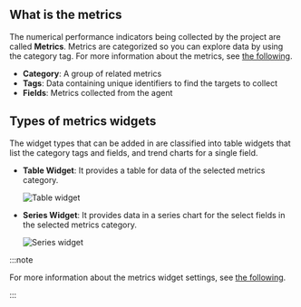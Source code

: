 ## What is the metrics

The numerical performance indicators being collected by the project are called **Metrics**. Metrics are categorized so you can explore data by using the category tag. For more information about the metrics, see [the following](metrics-intro).

- **Category**: A group of related metrics
- **Tags**: Data containing unique identifiers to find the targets to collect
- **Fields**: Metrics collected from the agent

## Types of metrics widgets

The widget types that can be added in <Cmdname sid="all_metrics" className="uitext" /> are classified into table widgets that list the category tags and fields, and trend charts for a single field.

- **Table Widget**: It provides a table for data of the selected metrics category.

  ![Table widget](/img/metric-widget-table.png)

- **Series Widget**: It provides data in a series chart for the select fields in the selected metrics category.

  ![Series widget](/img/metric-widget-series.png)

:::note

For more information about the metrics widget settings, see [the following](flexboard-widget-manage#changedata-metric-widget).

:::
